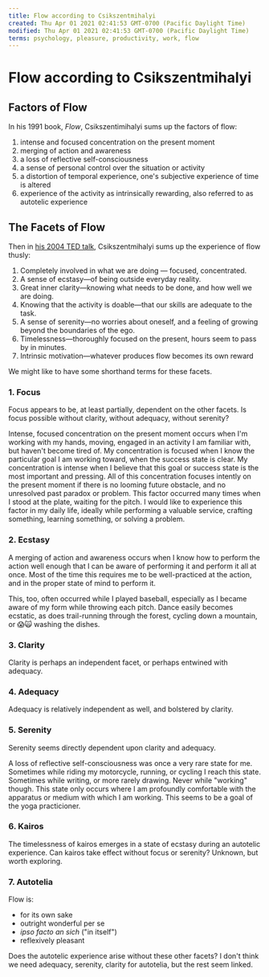 ```yaml
---
title: Flow according to Csikszentmihalyi
created: Thu Apr 01 2021 02:41:53 GMT-0700 (Pacific Daylight Time)
modified: Thu Apr 01 2021 02:41:53 GMT-0700 (Pacific Daylight Time)
terms: psychology, pleasure, productivity, work, flow
---
```


# Flow according to Csikszentmihalyi

## Factors of Flow

In his 1991 book, _Flow_, Csikszentimihalyi sums up the factors of flow:

1. intense and focused concentration on the present moment
2. merging of action and awareness
3. a loss of reflective self-consciousness
4. a sense of personal control over the situation or activity
5. a distortion of temporal experience, one's subjective experience of time is altered
6. experience of the activity as intrinsically rewarding, also referred to as autotelic experience

## The Facets of Flow

Then in [his 2004 TED talk](https://www.youtube.com/watch?v=I_u-Eh3h7Mo), Csikszentmihalyi sums up the experience of flow thusly:

1. Completely involved in what we are doing — focused, concentrated.
2. A sense of ecstasy—of being outside everyday reality.
3. Great inner clarity—knowing what needs to be done, and how well we are doing.
4. Knowing that the activity is doable—that our skills are adequate to the task.
5. A sense of serenity—no worries about oneself, and a feeling of growing beyond the boundaries of the ego.
6. Timelessness—thoroughly focused on the present, hours seem to pass by in minutes.
7. Intrinsic motivation—whatever produces flow becomes its own reward

We might like to have some shorthand terms for these facets.

### 1. Focus

Focus appears to be, at least partially, dependent on the other facets. Is focus possible without clarity, without adequacy, without serenity?

Intense, focused concentration on the present moment occurs when I'm working with my hands, moving, engaged in an activity I am familiar with, but haven't become tired of. My concentration is focused when I know the particular goal I am working toward, when the success state is clear. My concentration is intense when I believe that this goal or success state is the most important and pressing. All of this concentration focuses intently on the present moment if there is no looming future obstacle, and no unresolved past paradox or problem. This factor occurred many times when I stood at the plate, waiting for the pitch. I would like to experience this factor in my daily life, ideally while performing a valuable service, crafting something, learning something, or solving a problem.

### 2. Ecstasy

A merging of action and awareness occurs when I know how to perform the action well enough that I can be aware of performing it and perform it all at once. Most of the time this requires me to be well-practiced at the action, and in the proper state of mind to perform it.

This, too, often occurred while I played baseball, especially as I became aware of my form while throwing each pitch. Dance easily becomes ecstatic, as does trail-running through the forest, cycling down a mountain, or 😱🙀 washing the dishes.

### 3. Clarity

Clarity is perhaps an independent facet, or perhaps entwined with adequacy.

### 4. Adequacy

Adequacy is relatively independent as well, and bolstered by clarity.

### 5. Serenity

Serenity seems directly dependent upon clarity and adequacy.

A loss of reflective self-consciousness was once a very rare state for me. Sometimes while riding my motorcycle, running, or cycling I reach this state. Sometimes while writing, or more rarely drawing. Never while "working" though. This state only occurs where I am profoundly comfortable with the apparatus or medium with which I am working. This seems to be a goal of the yoga practicioner.

### 6. Kairos

The timelessness of kairos emerges in a state of ecstasy during an autotelic experience. Can kairos take effect without focus or serenity? Unknown, but worth exploring.

### 7. Autotelia

Flow is:

- for its own sake
- outright wonderful per se
- _ipso facto an sich_ ("in itself")
- reflexively pleasant

Does the autotelic experience arise without these other facets? I don't think we need adequacy, serenity, clarity for autotelia, but the rest seem linked.
